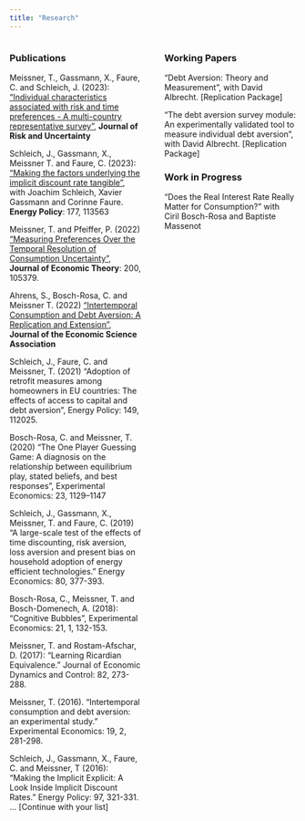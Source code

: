 ```yaml
---
title: "Research"
---
```


::: {style="display: flex; justify-content: space-between;"}
<!-- Publications Column -->

::: {style="flex: 1; padding-right: 20px;"}
### Publications

Meissner, T., Gassmann, X., Faure, C. and Schleich, J. (2023): ["Individual characteristics associated with risk and time preferences - A multi-country representative survey"](https://link.springer.com/content/pdf/10.1007/s11166-022-09383-y.pdf), **Journal of Risk and Uncertainty**

Schleich, J., Gassmann, X., Meissner T. and Faure, C. (2023): ["Making the factors underlying the implicit discount rate tangible"](https://doi.org/10.1016/j.enpol.2023.113563), with Joachim Schleich, Xavier Gassmann and Corinne Faure. **Energy Policy**: 177, 113563

Meissner, T. and Pfeiffer, P. (2022) ["Measuring Preferences Over the Temporal Resolution of Consumption Uncertainty"](https://doi.org/10.1016/j.jet.2021.105379), **Journal of Economic Theory**: 200, 105379.

Ahrens, S., Bosch-Rosa, C. and Meissner T. (2022) ["Intertemporal Consumption and Debt Aversion: A Replication and Extension"](https://link.springer.com/content/pdf/10.1007/s40881-022-00118-y.pdf), **Journal of the Economic Science Association**

Schleich, J., Faure, C. and Meissner, T. (2021) "Adoption of retrofit measures among homeowners in EU countries: The effects of access to capital and debt aversion", Energy Policy: 149, 112025.

Bosch-Rosa, C. and Meissner, T. (2020) "The One Player Guessing Game: A diagnosis on the relationship between equilibrium play, stated beliefs, and best responses", Experimental Economics: 23, 1129--1147

Schleich, J., Gassmann, X., Meissner, T. and Faure, C. (2019) "A large-scale test of the effects of time discounting, risk aversion, loss aversion and present bias on household adoption of energy efficient technologies." Energy Economics: 80, 377-393.

Bosch-Rosa, C., Meissner, T. and Bosch-Domenech, A. (2018): "Cognitive Bubbles", Experimental Economics: 21, 1, 132-153.

Meissner, T. and Rostam-Afschar, D. (2017): "Learning Ricardian Equivalence." Journal of Economic Dynamics and Control: 82, 273-288.

Meissner, T. (2016). "Intertemporal consumption and debt aversion: an experimental study." Experimental Economics: 19, 2, 281-298.

Schleich, J., Gassmann, X., Faure, C. and Meissner, T (2016): "Making the Implicit Explicit: A Look Inside Implicit Discount Rates." Energy Policy: 97, 321-331. ... \[Continue with your list\]
:::

<!-- Working Papers Column -->

::: {style="flex: 1; padding-left: 20px;"}
### Working Papers

"Debt Aversion: Theory and Measurement", with David Albrecht. \[Replication Package\]

"The debt aversion survey module: An experimentally validated tool to measure individual debt aversion", with David Albrecht. \[Replication Package\]

### Work in Progress

"Does the Real Interest Rate Really Matter for Consumption?" with Ciril Bosch-Rosa and Baptiste Massenot
:::
:::
